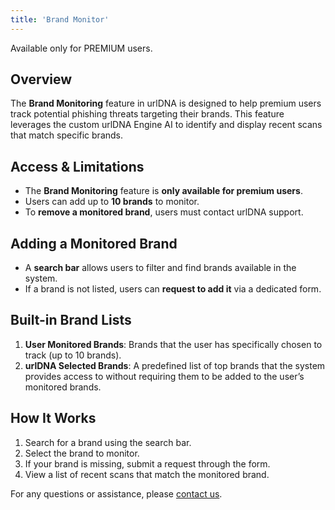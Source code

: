 ```yaml
---
title: 'Brand Monitor'
---
```


<Warning>Available only for PREMIUM users.</Warning>

## Overview
The **Brand Monitoring** feature in urlDNA is designed to help premium users track potential phishing threats targeting their brands. This feature leverages the custom urlDNA Engine AI to identify and display recent scans that match specific brands.

## Access & Limitations
- The **Brand Monitoring** feature is **only available for premium users**.
- Users can add up to **10 brands** to monitor.
- To **remove a monitored brand**, users must contact urlDNA support.

## Adding a Monitored Brand
- A **search bar** allows users to filter and find brands available in the system.
- If a brand is not listed, users can **request to add it** via a dedicated form.

## Built-in Brand Lists
1. **User Monitored Brands**: Brands that the user has specifically chosen to track (up to 10 brands).
2. **urlDNA Selected Brands**: A predefined list of top brands that the system provides access to without requiring them to be added to the user’s monitored brands.

## How It Works
1. Search for a brand using the search bar.
2. Select the brand to monitor.
3. If your brand is missing, submit a request through the form.
4. View a list of recent scans that match the monitored brand.

For any questions or assistance, please [contact us](https://urldna.io/contact-us).

